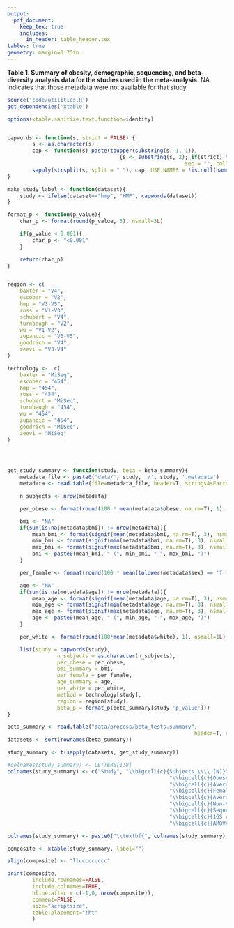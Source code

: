 ```yaml
---
output:
  pdf_document:
    keep_tex: true
    includes:
      in_header: table_header.tex
tables: true
geometry: margin=0.75in
---
```


**Table 1. Summary of obesity, demographic, sequencing, and beta-diversity analysis data for the studies used in the meta-analysis.** NA indicates that those metadata were not available for that study.

```r
source('code/utilities.R')
get_dependencies('xtable')

options(xtable.sanitize.text.function=identity)


capwords <- function(s, strict = FALSE) {
		s <- as.character(s)
		cap <- function(s) paste(toupper(substring(s, 1, 1)),
									{s <- substring(s, 2); if(strict) tolower(s) else s},
														 sep = "", collapse = " " )
		sapply(strsplit(s, split = " "), cap, USE.NAMES = !is.null(names(s)))
}

make_study_label <- function(dataset){
	study <- ifelse(dataset=="hmp", "HMP", capwords(dataset))
}

format_p <- function(p_value){
	char_p <- format(round(p_value, 3), nsmall=3L)

	if(p_value < 0.001){
		char_p <- "<0.001"
	}

	return(char_p)
}


region <- c(
	baxter = "V4",
	escobar = "V2",
	hmp = "V3-V5",
	ross = "V1-V3",
	schubert = "V4",
	turnbaugh = "V2",
	wu = "V1-V2",
	zupancic = "V3-V5",
	goodrich = "V4",
	zeevi = "V3-V4"
)

technology <-  c(
	baxter = "MiSeq",
	escobar = "454",
	hmp = "454",
	ross = "454",
	schubert = "MiSeq",
	turnbaugh = "454",
	wu = "454",
	zupancic = "454",
	goodrich = "MiSeq",
	zeevi = "MiSeq"
)




get_study_summary <- function(study, beta = beta_summary){
	metadata_file <- paste0('data/', study, '/', study, '.metadata')
	metadata <- read.table(file=metadata_file, header=T, stringsAsFactors=FALSE, na.strings=c("NA", "NULL"))

	n_subjects <- nrow(metadata)

	per_obese <- format(round(100 * mean(metadata$obese, na.rm=T), 1), nsmall=1L)

	bmi <- "NA"
	if(sum(is.na(metadata$bmi)) != nrow(metadata)){
		mean_bmi <- format(signif(mean(metadata$bmi, na.rm=T), 3), nsmall=1L)
		min_bmi <- format(signif(min(metadata$bmi, na.rm=T), 3), nsmall=1L)
		max_bmi <- format(signif(max(metadata$bmi, na.rm=T), 3), nsmall=1L)
		bmi <- paste0(mean_bmi, " (", min_bmi, "-", max_bmi, ")")
	}

	per_female <- format(round(100 * mean(tolower(metadata$sex) == 'f'), 1), nsmall=1L)

	age <- "NA"
	if(sum(is.na(metadata$age)) != nrow(metadata)){
		mean_age <- format(signif(mean(metadata$age, na.rm=T), 3), nsmall=1L)
		min_age <- format(signif(min(metadata$age, na.rm=T), 3), nsmall=1L)
		max_age <- format(signif(max(metadata$age, na.rm=T), 3), nsmall=1L)
		age <- paste0(mean_age, " (", min_age, "-", max_age, ")")
	}

	per_white <- format(round(100*mean(metadata$white), 1), nsmall=1L)

	list(study = capwords(study),
				n_subjects = as.character(n_subjects),
				per_obese = per_obese,
				bmi_summary = bmi,
				per_female = per_female,
				age_summary = age,
				per_white = per_white,
				method = technology[study],
				region = region[study],
				beta_p = format_p(beta_summary[study,'p_value']))
}

beta_summary <- read.table("data/process/beta_tests.summary",
															header=T, row.names = 1)
datasets <- sort(rownames(beta_summary))

study_summary <- t(sapply(datasets, get_study_summary))

#colnames(study_summary) <- LETTERS[1:8]
colnames(study_summary) <- c("Study", "\\bigcell{c}{Subjects \\\\ (N)}",
													"\\bigcell{c}{Obese \\\\ (\\%)}",
													"\\bigcell{c}{Average BMI \\\\ (Min-Max)}",
													"\\bigcell{c}{Female \\\\ (\\%)}",
													"\\bigcell{c}{Average Age \\\\ (Min-Max)}",
													"\\bigcell{c}{Non-Hispanic \\\\ White (\\%)}",
													"\\bigcell{c}{Sequencing \\\\ Method}",
													"\\bigcell{c}{16S rRNA \\\\ Gene Region}",
													"\\bigcell{c}{AMOVA \\\\ (P-value)}")

colnames(study_summary) <- paste0("\\textbf{", colnames(study_summary), "}")

composite <- xtable(study_summary, label="")

align(composite) <- "llccccccccc"

print(composite,
		include.rownames=FALSE,
		include.colnames=TRUE,
		hline.after = c(-1,0, nrow(composite)),
		comment=FALSE,
		size="scriptsize",
		table.placement="!ht"
		)
```

